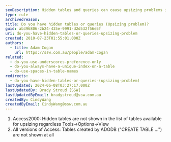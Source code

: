 ```yaml
---
seoDescription: Hidden tables and queries can cause upsizing problems in Access, even if they're not visible.
type: rule
archivedreason:
title: Do you have hidden tables or queries (Upsizing problem)?
guid: ab396806-2b24-435e-9991-d2d532f56e5f
uri: do-you-have-hidden-tables-or-queries-upsizing-problem
created: 2010-07-23T01:55:01.000Z
authors:
  - title: Adam Cogan
    url: https://ssw.com.au/people/adam-cogan
related:
  - do-you-use-underscores-preference-only
  - do-you-always-have-a-unique-index-on-a-table
  - do-use-spaces-in-table-names
redirects:
  - do-you-have-hidden-tables-or-queries-(upsizing-problem)
lastUpdated: 2024-06-08T03:27:17.000Z
lastUpdatedBy: Brady Stroud [SSW]
lastUpdatedByEmail: bradystroud@ssw.com.au
createdBy: CindyWang
createdByEmail: CindyWang@ssw.com.au
---
```


1. Access2000: Hidden tables are not shown in the list of tables available for upsizing regardless Tools-&gt;Options-&gt;View
2. All versions of Access: Tables created by ADODB ("CREATE TABLE ...") are not shown at all

